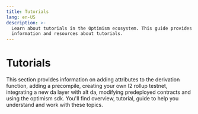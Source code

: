 ```yaml
---
title: Tutorials
lang: en-US
description: >-
  Learn about tutorials in the Optimism ecosystem. This guide provides detailed
  information and resources about tutorials.
---
```



# Tutorials

This section provides information on adding attributes to the derivation function, adding a precompile, creating your own l2 rollup testnet, integrating a new da layer with alt da, modifying predeployed contracts and using the optimism sdk. You'll find overview, tutorial, guide to help you understand and work with these topics.

<Cards>
  <Card title="Adding attributes to the derivation function" href="/builders/chain-operators/tutorials/adding-derivation-attributes" />

  <Card title="Adding a precompile" href="/builders/chain-operators/tutorials/adding-precompiles" />

  <Card title="Creating your own l2 rollup testnet" href="/builders/chain-operators/tutorials/create-l2-rollup" />

  <Card title="Integrating a new da layer with alt Da" href="/builders/chain-operators/tutorials/integrating-da-layer" />

  <Card title="Modifying predeployed contracts" href="/builders/chain-operators/tutorials/modifying-predeploys" />

  <Card title="Using the optimism sdk" href="/builders/chain-operators/tutorials/sdk" />
</Cards>
